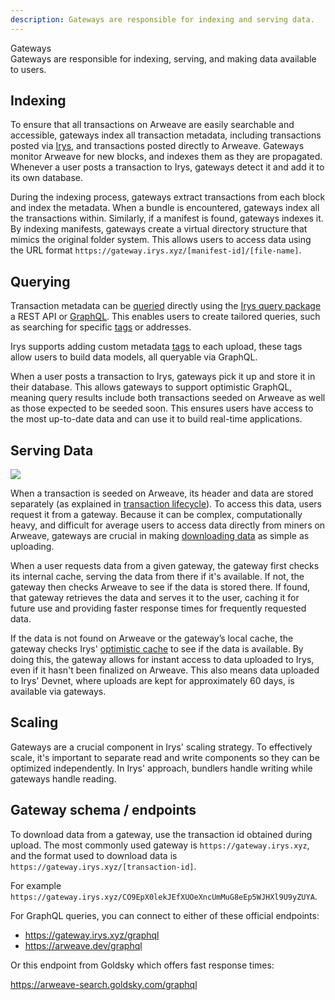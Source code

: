 ```yaml
---
description: Gateways are responsible for indexing and serving data.
---
```



<div className="flex flex-col mt-5">
	<div className="flex items-end">
		<div className="">
			<Heading level={1}>Gateways</Heading>
		</div>
	</div>
</div>
Gateways are responsible for indexing, serving, and making data available to users.

## Indexing

To ensure that all transactions on Arweave are easily searchable and accessible, gateways index all transaction metadata, including transactions posted via [Irys](/learn/bundling), and transactions posted directly to Arweave. Gateways monitor Arweave for new blocks, and indexes them as they are propagated. Whenever a user posts a transaction to Irys, gateways detect it and add it to its own database.

During the indexing process, gateways extract transactions from each block and index the metadata. When a bundle is encountered, gateways index all the transactions within. Similarly, if a manifest is found, gateways indexes it. By indexing manifests, gateways create a virtual directory structure that mimics the original folder system. This allows users to access data using the URL format `https://gateway.irys.xyz/[manifest-id]/[file-name]`.

## Querying

Transaction metadata can be [queried](/developer-docs/querying) directly using the [Irys query package](/developer-docs/querying/query-package) a REST API or [GraphQL](/developer-docs/querying/graphql). This enables users to create tailored queries, such as searching for specific [tags](/developer-docs/tags) or addresses.

Irys supports adding custom metadata [tags](/developer-docs/tags) to each upload, these tags allow users to build data models, all queryable via GraphQL.

When a user posts a transaction to Irys, gateways pick it up and store it in their database. This allows gateways to support optimistic GraphQL, meaning query results include both transactions seeded on Arweave as well as those expected to be seeded soon. This ensures users have access to the most up-to-date data and can use it to build real-time applications.

## Serving Data

<img className="border border-[#FEF4EE] rounded mt-5 w-5/6" src="/img/learn/irys-gateways.png" />

When a transaction is seeded on Arweave, its header and data are stored separately (as explained
in [transaction lifecycle](/learn/transaction-lifecycle)). To access this data, users request
it from a gateway. Because it can be complex, computationally heavy, and difficult for average
users to access data directly from miners on Arweave, gateways are crucial in making [downloading
data](/developer-docs/downloading) as simple as uploading.

When a user requests data from a given gateway, the gateway first checks its internal cache, serving the data from there if it's available. If not, the gateway then checks Arweave to see if the data is stored there. If found, that gateway retrieves the data and serves it to the user, caching it for future use and providing faster response times for frequently requested data.

If the data is not found on Arweave or the gateway’s local cache, the gateway checks Irys' [optimistic cache](/learn/optimistic-cache) to see if the data is available. By doing this, the gateway allows for instant access to data uploaded to Irys, even if it hasn't been finalized on Arweave. This also means data uploaded to Irys' Devnet, where uploads are kept for approximately 60 days, is available via gateways.

## Scaling

Gateways are a crucial component in Irys' scaling strategy. To effectively scale, it's important to separate read and write components so they can be optimized independently. In Irys' approach, bundlers handle writing while gateways handle reading.

## Gateway schema / endpoints

To download data from a gateway, use the transaction id obtained during upload. The most commonly used gateway is `https://gateway.irys.xyz`, and the format used to download data is `https://gateway.irys.xyz/[transaction-id]`.

For example `https://gateway.irys.xyz/CO9EpX0lekJEfXUOeXncUmMuG8eEp5WJHXl9U9yZUYA`.

For GraphQL queries, you can connect to either of these official endpoints:

-   https://gateway.irys.xyz/graphql
-   https://arweave.dev/graphql

Or this endpoint from Goldsky which offers fast response times:

https://arweave-search.goldsky.com/graphql
